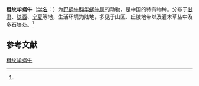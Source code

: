 {{Speciesbox
| name = 粗纹华蜗牛
| status = 
| status_system = 
| image = 
| genus = Cathaica
| species = constantinae
| authority = (H. Adams, 1870)<ref name='id11096'>{{cite web| url =http://www.bioinfo.cn/db05/BjdwSpecies.php?action=view&id=11096| title =粗纹华蜗牛| work =《中国动物物种编目数据库》| publisher =中国科学院微生物研究所| author =中国科学院动物研究所| accessdate =2009-04-28| deadurl =yes| archiveurl =https://web.archive.org/web/20160305065922/http://www.bioinfo.cn/db05/BjdwSpecies.php?action=view&id=11096| archivedate =2016-03-05}}</ref>
}}

'''粗纹华蜗牛'''（[[学名|学名]]：{{lang|la|''Cathaica constantinae''}}）为[[巴蜗牛科|巴蜗牛科]][[华蜗牛属|华蜗牛属]]的动物，是中国的特有物种。分布于[[甘肃|甘肃]]、[[陕西|陕西]]、[[宁夏|宁夏]]等地，生活环境为陆地，多见于山区、丘陵地带以及灌木草丛中及多石块处。<ref name='id11096'/>

== 参考文献 ==
{{reflist}}

{{Wikispecies|Cathaica constantinae}}
{{Taxonbar|from=Q15229978}}

[[Category:华蜗牛属|粗纹华蜗牛]]


{{软体动物小作品}}